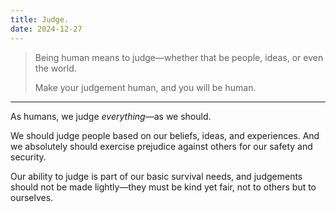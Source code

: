 ```yaml
---
title: Judge.
date: 2024-12-27
---
```


> Being human means to judge—whether that be people, ideas, or even the world.
>
> Make your judgement human, and you will be human.

---

As humans, we judge _everything_—as we should.

We should judge people based on our beliefs, ideas, and experiences. And we absolutely should exercise prejudice against others for our safety and security.

Our ability to judge is part of our basic survival needs, and judgements should not be made lightly—they must be kind yet fair, not to others but to ourselves.